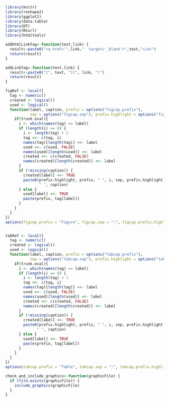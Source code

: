  
<style type="text/css">
  div.datatables { height: auto !important;}
</style>
  
  
```r
library(knitr)
library(reshape2)
library(ggplot2)
library(data.table)
library(DT)
library(RCurl)
library(htmltools)

addHtmlLinkTag<-function(text,link) {
  result<-paste0("<a href='",link,"' target='_blank'>",text,"</a>")
  return(result)
}

addLinkTag<-function(text,link) {
  result<-paste0("[", text, "](", link, ")")
  return(result)
}

figRef <- local({
  tag <- numeric()
  created <- logical()
  used <- logical()
  function(label, caption, prefix = options("figcap.prefix"), 
           sep = options("figcap.sep"), prefix.highlight = options("figcap.prefix.highlight"), trunk.eval=TRUE) {
    if(trunk.eval){ 
      i <- which(names(tag) == label)
      if (length(i) == 0) {
        i <- length(tag) + 1
        tag <<- c(tag, i)
        names(tag)[length(tag)] <<- label
        used <<- c(used, FALSE)
        names(used)[length(used)] <<- label
        created <<- c(created, FALSE)
        names(created)[length(created)] <<- label
      }
      if (!missing(caption)) {
        created[label] <<- TRUE
        paste0(prefix.highlight, prefix, " ", i, sep, prefix.highlight, 
               " ", caption)
      } else {
        used[label] <<- TRUE
        paste(prefix, tag[label])
      }
    }
  }
})
options(figcap.prefix = "Figure", figcap.sep = ":", figcap.prefix.highlight = "**")


tabRef <- local({
  tag <- numeric()
  created <- logical()
  used <- logical()
  function(label, caption, prefix = options("tabcap.prefix"), 
           sep = options("tabcap.sep"), prefix.highlight = options("tabcap.prefix.highlight"), trunk.eval=TRUE) {
    if(trunk.eval){
      i <- which(names(tag) == label)
      if (length(i) == 0) {
        i <- length(tag) + 1
        tag <<- c(tag, i)
        names(tag)[length(tag)] <<- label
        used <<- c(used, FALSE)
        names(used)[length(used)] <<- label
        created <<- c(created, FALSE)
        names(created)[length(created)] <<- label
      }
      if (!missing(caption)) {
        created[label] <<- TRUE
        paste0(prefix.highlight, prefix, " ", i, sep, prefix.highlight, 
              " ", caption)
      } else {
        used[label] <<- TRUE
        paste(prefix, tag[label])
      }
    }
  }
})
options(tabcap.prefix = "Table", tabcap.sep = ":", tabcap.prefix.highlight = "**")

check_and_include_graphics<-function(graphicFile) {
  if (file.exists(graphicFile)) {
    include_graphics(graphicFile)
  }
}


```
